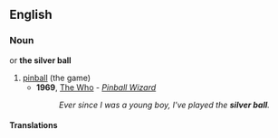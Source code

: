 ==English==

===Noun===
{{en-noun|-}} or '''the silver ball'''

# [[pinball]] (the game)
#*'''1969''', [[w:The Who|The Who]] - ''[[w:Pinball Wizard|Pinball Wizard]]''
#*:''Ever since I was a young boy, I've played the '''silver ball'''.''

====Translations====
{{trans-see|pinball}}